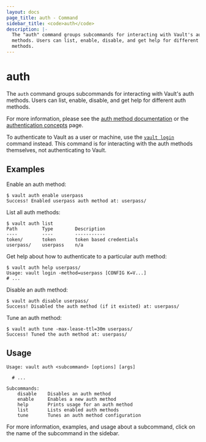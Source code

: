 ```yaml
---
layout: docs
page_title: auth - Command
sidebar_title: <code>auth</code>
description: |-
  The "auth" command groups subcommands for interacting with Vault's auth
  methods. Users can list, enable, disable, and get help for different auth
  methods.
---
```


# auth

The `auth` command groups subcommands for interacting with Vault's auth methods.
Users can list, enable, disable, and get help for different auth methods.

For more information, please see the [auth method
documentation](/docs/auth) or the [authentication
concepts](/docs/concepts/auth.html) page.

To authenticate to Vault as a user or machine, use the [`vault login`](/docs/commands/login.html) command instead. This command is for
interacting with the auth methods themselves, not authenticating to Vault.

## Examples

Enable an auth method:

```text
$ vault auth enable userpass
Success! Enabled userpass auth method at: userpass/
```

List all auth methods:

```text
$ vault auth list
Path         Type        Description
----         ----        -----------
token/       token       token based credentials
userpass/    userpass    n/a
```

Get help about how to authenticate to a particular auth method:

```text
$ vault auth help userpass/
Usage: vault login -method=userpass [CONFIG K=V...]
# ...
```

Disable an auth method:

```text
$ vault auth disable userpass/
Success! Disabled the auth method (if it existed) at: userpass/
```

Tune an auth method:

```text
$ vault auth tune -max-lease-ttl=30m userpass/
Success! Tuned the auth method at: userpass/
```

## Usage

```text
Usage: vault auth <subcommand> [options] [args]

  # ...

Subcommands:
    disable    Disables an auth method
    enable     Enables a new auth method
    help       Prints usage for an auth method
    list       Lists enabled auth methods
    tune       Tunes an auth method configuration
```

For more information, examples, and usage about a subcommand, click on the name
of the subcommand in the sidebar.
